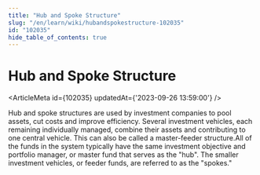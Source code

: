 ```yaml
---
title: "Hub and Spoke Structure"
slug: "/en/learn/wiki/hubandspokestructure-102035"
id: "102035"
hide_table_of_contents: true
---
```



# Hub and Spoke Structure

<ArticleMeta id={102035} updatedAt={'2023-09-26 13:59:00'} />
<div className='border-solid border-b border-t-0 my-4 border-[var(--ifm-color-gray-300)]' />

Hub and spoke structures are used by investment companies to pool assets, cut costs and improve efficiency. Several investment vehicles, each remaining individually managed, combine their assets and contributing to one central vehicle. This can also be called a master-feeder structure.All of the funds in the system typically have the same investment objective and portfolio manager, or master fund that serves as the "hub". The smaller investment vehicles, or feeder funds, are referred to as the "spokes."
